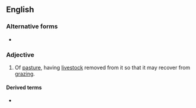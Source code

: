 ==English==

===Alternative forms===
* {{l|en|winterhained}}

===Adjective===
{{en-adj|-}}

# Of [[pasture]], having [[livestock]] removed from it so that it may recover from [[grazing]].

====Derived terms====
* {{l|en|winter-haining}}